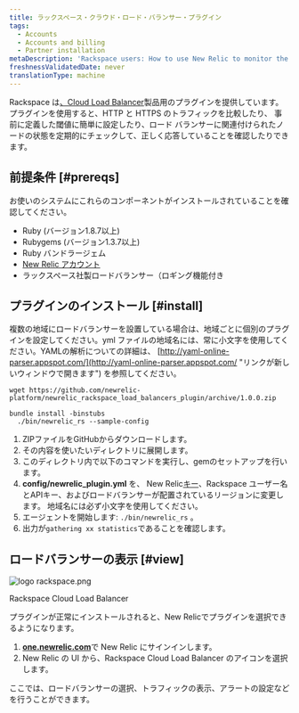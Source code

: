 ```yaml
---
title: ラックスペース・クラウド・ロード・バランサー・プラグイン
tags:
  - Accounts
  - Accounts and billing
  - Partner installation
metaDescription: 'Rackspace users: How to use New Relic to monitor the performance of your Rackspace Cloud Load Balancer.'
freshnessValidatedDate: never
translationType: machine
---
```



Rackspace は[、Cloud Load Balancer](http://www.rackspace.com/cloud/load-balancing/ "リンクが新しいウィンドウで開きます")製品用のプラグインを提供しています。 プラグインを使用すると、HTTP と HTTPS のトラフィックを比較したり、 <InlinePopover type="alerts" />事前に定義した閾値に簡単に設定したり、ロード バランサーに関連付けられたノードの状態を定期的にチェックして、正しく応答していることを確認したりできます。

## 前提条件 [#prereqs]

お使いのシステムにこれらのコンポーネントがインストールされていることを確認してください。

* <DNT>Ruby</DNT> (バージョン1.8.7以上)
* <DNT>Rubygems</DNT> (バージョン1.3.7以上)
* <DNT>Ruby</DNT> バンドラージェム
* [New Relic アカウント](http://newrelic.com/signup "リンクが新しいウィンドウで開きます")
* ラックスペース社製ロードバランサー（ロギング機能付き

## プラグインのインストール [#install]

複数の地域にロードバランサーを設置している場合は、地域ごとに個別のプラグインを設定してください。yml ファイルの地域名には、常に小文字を使用してください。YAMLの解析についての詳細は、 [http://yaml-online-parser.appspot.com/](http://yaml-online-parser.appspot.com/ "リンクが新しいウィンドウで開きます") を参照してください。

```
wget https://github.com/newrelic-platform/newrelic_rackspace_load_balancers_plugin/archive/1.0.0.zip
```

```
bundle install -binstubs
  ./bin/newrelic_rs --sample-config
```

1. ZIPファイルをGitHubからダウンロードします。
2. その内容を使いたいディレクトリに展開します。
3. このディレクトリ内で以下のコマンドを実行し、gemのセットアップを行います。
4. <DNT>**config/newrelic\_plugin.yml**</DNT> を、 New Relic[キー](/docs/subscriptions/license-key)、Rackspace ユーザー名とAPIキー、およびロードバランサーが配置されているリージョンに変更します。 地域名には必ず小文字を使用してください。
5. エージェントを開始します: `./bin/newrelic_rs` 。
6. 出力が`gathering xx statistics`であることを確認します。

## ロードバランサーの表示 [#view]

<img title="logo rackspace.png" alt="logo rackspace.png" src={accountsRackspace} />

Rackspace Cloud Load Balancer

プラグインが正常にインストールされると、New Relicでプラグインを選択できるようになります。

1. <DNT>**[one.newrelic.com](https://one.newrelic.com/all-capabilities)**</DNT>で New Relic にサインインします。
2. New Relic の UI から、Rackspace Cloud Load Balancer のアイコンを選択します。

ここでは、ロードバランサーの選択、トラフィックの表示、アラートの設定などを行うことができます。
